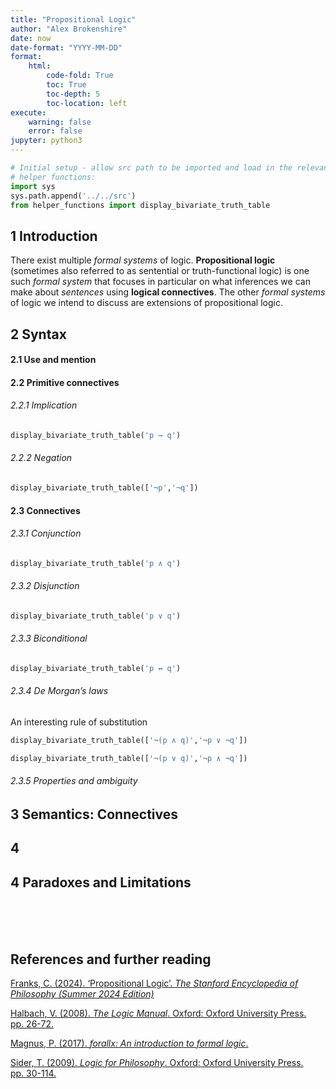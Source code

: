 ```yaml
---
title: "Propositional Logic"
author: "Alex Brokenshire"
date: now
date-format: "YYYY-MM-DD"
format:
    html:
        code-fold: True
        toc: True
        toc-depth: 5
        toc-location: left
execute:
    warning: false
    error: false
jupyter: python3
---
```


```python
# Initial setup - allow src path to be imported and load in the relevant
# helper functions:
import sys
sys.path.append('../../src')
from helper_functions import display_bivariate_truth_table
```

## 1    Introduction
There exist multiple _formal systems_ of logic. **Propositional logic** 
(sometimes also referred to as sentential or truth-functional logic) is one such 
_formal system_ that focuses in particular on what inferences we can make about 
_sentences_ using **logical connectives**. The other _formal systems_ of logic 
we intend to discuss are extensions of propositional logic. 

## 2    Syntax 
#### 2.1    Use and mention

#### 2.2    Primitive connectives
###### 2.2.1    Implication
```python
display_bivariate_truth_table('p → q')
```

###### 2.2.2    Negation
```python
display_bivariate_truth_table(['¬p','¬q'])
```

#### 2.3    Connectives
###### 2.3.1    Conjunction
```python
display_bivariate_truth_table('p ∧ q')
```

###### 2.3.2    Disjunction
```python
display_bivariate_truth_table('p ∨ q')
```

###### 2.3.3    Biconditional
```python
display_bivariate_truth_table('p ↔ q')
```

###### 2.3.4    De Morgan's laws
An interesting rule of substitution
```python
display_bivariate_truth_table(['¬(p ∧ q)','¬p ∨ ¬q'])
```

```python
display_bivariate_truth_table(['¬(p ∨ q)','¬p ∧ ¬q'])
```

###### 2.3.5    Properties and ambiguity

## 3    Semantics: Connectives

## 4


## 4    Paradoxes and Limitations

\
\
\

## References and further reading
[Franks, C. (2024). 'Propositional Logic'. _The Stanford Encyclopedia of Philosophy (Summer 2024 Edition)_](https://plato.stanford.edu/entries/logic-propositional/)

[Halbach, V. (2008). _The Logic Manual_. Oxford: Oxford University Press. pp. 26-72.](https://users.ox.ac.uk/~logicman/)

[Magnus, P. (2017). _forallx: An introduction to formal logic_.](https://www.fecundity.com/logic/)

[Sider, T. (2009). _Logic for Philosophy_. Oxford: Oxford University Press. pp. 30-114.](https://tedsider.org/books/lfp.html)

